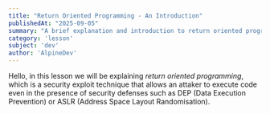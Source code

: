 ```yaml
---
title: "Return Oriented Programming - An Introduction"
publishedAt: "2025-09-05"
summary: "A brief explanation and introduction to return oriented programming attacks."
category: 'lesson'
subject: 'dev'
author: 'AlpineDev'
---
```


Hello, in this lesson we will be explaining _return oriented programming_, which is a security exploit technique that allows an attaker to execute code even in the presence of security defenses such as DEP (Data Execution Prevention) or ASLR (Address Space Layout Randomisation).
